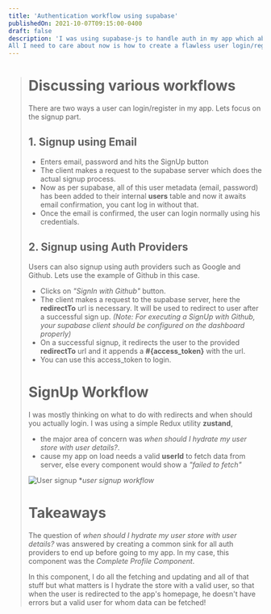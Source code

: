 ```yaml
---
title: 'Authentication workflow using supabase'
publishedOn: 2021-10-07T09:15:00-0400
draft: false
description: 'I was using supabase-js to handle auth in my app which abstracts signIn and signUp by providing serverless functions you can call the supabase client with. So all the backend logic out of the way.
All I need to care about now is how to create a flawless user login/register experience.'
---
```


<Blockquote content={`Don't use hacks that affect user experience negatively, at least not knowingly`} />

# Discussing various workflows

There are two ways a user can login/register in my app. Lets focus on the signup part.

## 1. Signup using Email

- Enters email, password and hits the SignUp button
- The client makes a request to the supabase server which does the actual signup process.
- Now as per supabase, all of this user metadata (email, password) has been added to their internal **users** table and now it awaits email confirmation, you cant log in without that.
- Once the email is confirmed, the user can login normally using his credentials.

## 2. Signup using Auth Providers

Users can also signup using auth providers such as Google and Github. Lets use the example of Github in this case.

- Clicks on *"SignIn with Github"* button.
- The client makes a request to the supabase server, here the **redirectTo** url is necessary. It will be used to redirect
to user after a successful sign up. *(Note: For executing a SignUp with Github, your supabase client should be configured on the dashboard properly)*
- On a successful signup, it redirects the user to the provided **redirectTo** url and it appends a **#{access_token}** with the url.
- You can use this access_token to login.

# SignUp Workflow

I was mostly thinking on what to do with redirects and when should you actually login.
I was using a simple Redux utility **zustand**, 
- the major area of concern was *when should I hydrate my user store with user details?*.
- cause my app on load needs a valid **userId** to fetch data from server, else every component would show a *"failed to fetch"*

![User signup](https://user-images.githubusercontent.com/26324376/136423282-3c413353-8518-4331-820b-026d83bfbb86.png)
**user signup workflow*

# Takeaways

The question of *when should I hydrate my user store with user details?* was answered by creating a common sink for all auth providers to
end up before going to my app.
In my case, this component was the *Complete Profile Component*.

In this component, I do all the fetching and updating and all of that stuff but
what matters is I hydrate the store with a valid user, so that when the user is
redirected to the app's homepage, he doesn't have errors but a valid user for whom
data can be fetched!

